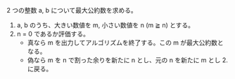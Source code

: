 2 つの整数 a, b について最大公約数を求める。

1. a, b のうち、大きい数値を m, 小さい数値を n (m ≧ n) とする。
2. n = 0 であるか評価する。
   - 真なら m を出力してアルゴリズムを終了する。この m が最大公約数となる。
   - 偽なら m を n で割った余りを新たに n とし、元の n を新たに m とし 2. に戻る。
